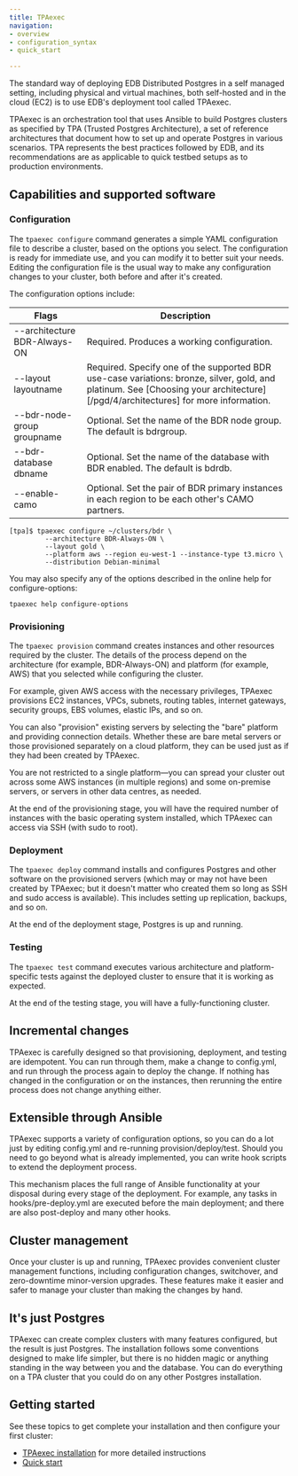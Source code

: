 ```yaml
---
title: TPAexec
navigation:
- overview
- configuration_syntax
- quick_start

---
```


The standard way of deploying EDB Distributed Postgres in a self managed setting,
including physical and virtual machines, both self-hosted and in the cloud
(EC2) is to use EDB's deployment tool called TPAexec.

TPAexec is an orchestration tool that uses Ansible to build Postgres clusters as specified by TPA (Trusted Postgres Architecture), a set of reference architectures that document how to set up and operate Postgres in various scenarios. TPA represents the best practices followed by EDB, and its recommendations are as applicable to quick testbed setups as to production environments.

## Capabilities and supported software

### Configuration
The `tpaexec configure` command generates a simple YAML configuration file to describe a cluster, based on the options you select. The configuration is ready for immediate use, and you can modify it to better suit your needs. Editing the configuration file is the usual way to make any configuration changes to your cluster, both before and after it's created.

The configuration options include: 

| Flags                        | Description |
| ---------------------------- | ----------- |
| --architecture BDR-Always-ON | Required. Produces a working configuration. |
| --layout layoutname          | Required. Specify one of the supported BDR use-case variations: bronze, silver, gold, and platinum. See [Choosing your architecture][/pgd/4/architectures] for more information. |
| --bdr-node-group groupname   | Optional. Set the name of the BDR node group. The default is bdrgroup. |
| --bdr-database dbname        | Optional. Set the name of the database with BDR enabled. The default is bdrdb. |
| --enable-camo                | Optional. Set the pair of BDR primary instances in each region to be each other's CAMO partners. |


```
[tpa]$ tpaexec configure ~/clusters/bdr \
         --architecture BDR-Always-ON \
         --layout gold \
         --platform aws --region eu-west-1 --instance-type t3.micro \
         --distribution Debian-minimal
```

You may also specify any of the options described in the online help for configure-options:
```
tpaexec help configure-options
```

### Provisioning
The `tpaexec provision` command creates instances and other resources required by the cluster. The details of the process depend on the architecture (for example, BDR-Always-ON) and platform (for example, AWS) that you selected while configuring the cluster.

For example, given AWS access with the necessary privileges, TPAexec provisions EC2 instances, VPCs, subnets, routing tables, internet gateways, security groups, EBS volumes, elastic IPs, and so on.

You can also "provision" existing servers by selecting the "bare" platform and providing connection details. Whether these are bare metal servers or those provisioned separately on a cloud platform, they can be used just as if they had been created by TPAexec.

You are not restricted to a single platform—you can spread your cluster out across some AWS instances (in multiple regions) and some on-premise servers, or servers in other data centres, as needed.

At the end of the provisioning stage, you will have the required number of instances with the basic operating system installed, which TPAexec can access via SSH (with sudo to root).

### Deployment
The `tpaexec deploy` command installs and configures Postgres and other software on the provisioned servers (which may or may not have been created by TPAexec; but it doesn't matter who created them so long as SSH and sudo access is available). This includes setting up replication, backups, and so on.

At the end of the deployment stage, Postgres is up and running.

### Testing
The `tpaexec test` command executes various architecture and platform-specific tests against the deployed cluster to ensure that it is working as expected.

At the end of the testing stage, you will have a fully-functioning cluster.

## Incremental changes
TPAexec is carefully designed so that provisioning, deployment, and testing are idempotent. You can run through them, make a change to config.yml, and run through the process again to deploy the change. If nothing has changed in the configuration or on the instances, then rerunning the entire process does not change anything either.

## Extensible through Ansible
TPAexec supports a variety of configuration options, so you can do a lot just by editing config.yml and re-running provision/deploy/test. Should you need to go beyond what is already implemented, you can write hook scripts to extend the deployment process.

This mechanism places the full range of Ansible functionality at your disposal during every stage of the deployment. For example, any tasks in hooks/pre-deploy.yml are executed before the main deployment; and there are also post-deploy and many other hooks.

## Cluster management
Once your cluster is up and running, TPAexec provides convenient cluster management functions, including configuration changes, switchover, and zero-downtime minor-version upgrades. These features make it easier and safer to manage your cluster than making the changes by hand.

## It's just Postgres
TPAexec can create complex clusters with many features configured, but the result is just Postgres. The installation follows some conventions designed to make life simpler, but there is no hidden magic or anything standing in the way between you and the database. You can do everything on a TPA cluster that you could do on any other Postgres installation.

## Getting started
See these topics to get complete your installation and then configure your first cluster:
- [TPAexec installation](https://documentation.enterprisedb.com/tpa/release/22.13-1/INSTALL/) for more detailed instructions
- [Quick start](quick_start)


